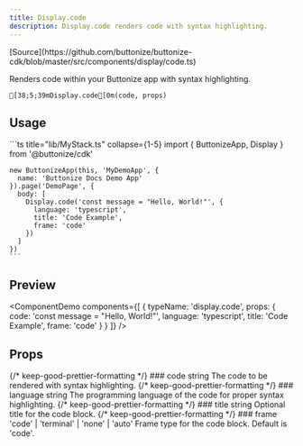 ```yaml
---
title: Display.code
description: Display.code renders code with syntax highlighting.
---
```




<FrameworkSelect>
	<FrameworkContent>
		<Fragment slot="cdk">
			[Source](https://github.com/buttonize/buttonize-cdk/blob/master/src/components/display/code.ts)
		</Fragment>
	</FrameworkContent>
</FrameworkSelect>

Renders code within your Buttonize app with syntax highlighting.

```ansi frame="none"
[38;5;39mDisplay.code[0m(code, props)
```

## Usage

<FrameworkContent>
   <Fragment slot="cdk">
    ```ts title="lib/MyStack.ts" collapse={1-5}
    import { ButtonizeApp, Display } from '@buttonize/cdk'

    new ButtonizeApp(this, 'MyDemoApp', {
      name: 'Buttonize Docs Demo App'
    }).page('DemoPage', {
      body: [
        Display.code('const message = "Hello, World!"', {
          language: 'typescript',
          title: 'Code Example',
          frame: 'code'
        })
      ]
    })
    ```

   </Fragment>
</FrameworkContent>

## Preview

<ComponentDemo
	components={[
		{
			typeName: 'display.code',
			props: {
				code: 'const message = "Hello, World!"',
				language: 'typescript',
				title: 'Code Example',
				frame: 'code'
			}
		}
	]}
/>

## Props

<FrameworkContent>
	<Fragment slot="cdk">
		<PropDescription>
			<Fragment slot="title">
				{/* keep-good-prettier-formatting */}
				### code
			</Fragment>
			<PropMarker slot="markers" type="required" />
			<Fragment slot="type">string</Fragment>
			<Fragment slot="description">
				The code to be rendered with syntax highlighting.
			</Fragment>
		</PropDescription>
		<PropDescription>
			<Fragment slot="title">
				{/* keep-good-prettier-formatting */}
				### language
			</Fragment>
			<PropMarker slot="markers" type="required" />
			<Fragment slot="type">string</Fragment>
			<Fragment slot="description">
				The programming language of the code for proper syntax highlighting.
			</Fragment>
		</PropDescription>
		<PropDescription>
			<Fragment slot="title">
				{/* keep-good-prettier-formatting */}
				### title
			</Fragment>
			<PropMarker slot="markers" type="optional" />
			<Fragment slot="type">string</Fragment>
			<Fragment slot="description">Optional title for the code block.</Fragment>
		</PropDescription>
		<PropDescription>
			<Fragment slot="title">
				{/* keep-good-prettier-formatting */}
				### frame
			</Fragment>
			<PropMarker slot="markers" type="optional" />
			<Fragment slot="type">'code' | 'terminal' | 'none' | 'auto'</Fragment>
			<Fragment slot="description">
				Frame type for the code block. Default is 'code'.
			</Fragment>
		</PropDescription>
		<SpacingProps />
	</Fragment>
</FrameworkContent>
